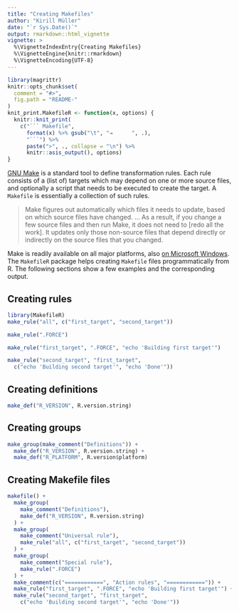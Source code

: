 ```yaml
---
title: "Creating Makefiles"
author: "Kirill Müller"
date: "`r Sys.Date()`"
output: rmarkdown::html_vignette
vignette: >
  %\VignetteIndexEntry{Creating Makefiles}
  %\VignetteEngine{knitr::rmarkdown}
  %\VignetteEncoding{UTF-8}
---
```


```r
library(magrittr)
knitr::opts_chunk$set(
  comment = "#>",
  fig.path = "README-"
)
knit_print.MakefileR <- function(x, options) {
  knitr::knit_print(
    c("``` Makefile",
      format(x) %>% gsub("\t", "⇥      ", .),
      "```") %>%
      paste(">", ., collapse = "\n") %>%
      knitr::asis_output(), options)
}
```

[GNU Make](https://www.gnu.org/software/make) is a standard tool to define
transformation rules.
Each rule consists of a (list of) targets which may depend on one or more
source files, and optionally a script that needs to be executed to create
the target.
A `Makefile` is essentially a collection of such rules.

> Make figures out automatically which files it needs to update, based on which source files have changed. ...
As a result, if you change a few source files and then run Make, it does not need to [redo all the work]. It updates only those non-source files that depend directly or indirectly on the source files that you changed.

Make is readily available on all major platforms,
also [on Microsoft Windows](http://gnuwin32.sourceforge.net/packages/make.htm).
The `MakefileR` package helps creating `Makefile` files programmatically
from R.
The following sections show a few examples and the corresponding output.

## Creating rules

```r
library(MakefileR)
make_rule("all", c("first_target", "second_target"))

make_rule(".FORCE")

make_rule("first_target", ".FORCE", "echo 'Building first target'")

make_rule("second_target", "first_target",
  c("echo 'Building second target'", "echo 'Done'"))
```

## Creating definitions

```r
make_def("R_VERSION", R.version.string)
```

## Creating groups

```r
make_group(make_comment("Definitions")) +
  make_def("R_VERSION", R.version.string) +
  make_def("R_PLATFORM", R.version$platform)
```

## Creating Makefile files

```r
makefile() +
  make_group(
    make_comment("Definitions"),
    make_def("R_VERSION", R.version.string)
  ) +
  make_group(
    make_comment("Universal rule"),
    make_rule("all", c("first_target", "second_target"))
  ) +
  make_group(
    make_comment("Special rule"),
    make_rule(".FORCE")
  ) +
  make_comment(c("============", "Action rules", "============")) +
  make_rule("first_target", ".FORCE", "echo 'Building first target'") +
  make_rule("second_target", "first_target",
    c("echo 'Building second target'", "echo 'Done'"))
```

